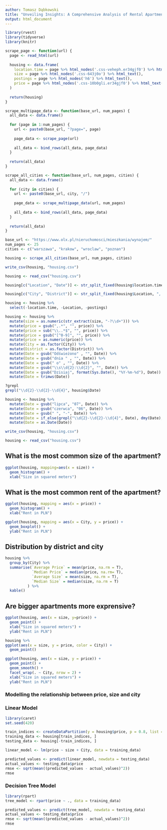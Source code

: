 ```yaml
---
author: Tomasz Dąbkowski
title: "Unveiling Insights: A Comprehensive Analysis of Rental Apartments in Poland"
output: html_document
---
```


```r
library(rvest)
library(tidyverse)
library(knitr)
```

```r
 
scrape_page <- function(url) {
  page <- read_html(url)
  
  housing <- data.frame(
    location.time = page %>% html_nodes('.css-veheph.er34gjf0') %>% html_text(),
    size = page %>% html_nodes('.css-643j0o') %>% html_text(),
    postings = page %>% html_nodes('h6') %>% html_text(),
    price = page %>% html_nodes('.css-10b0gli.er34gjf0') %>% html_text()  
  )
  
  return(housing)
}

scrape_multipage_data <- function(base_url, num_pages) {
  all_data <- data.frame()
  
  for (page in 1:num_pages) {
    url <- paste0(base_url, "?page=", page)
    
    page_data <- scrape_page(url)
    
    all_data <- bind_rows(all_data, page_data)
  }
  
  return(all_data)
}

scrape_all_cities <- function(base_url, num_pages, cities) {
  all_data <- data.frame()
  
  for (city in cities) {
    url <- paste0(base_url, city, "/")
    
    page_data <- scrape_multipage_data(url, num_pages)
    
    all_data <- bind_rows(all_data, page_data)
  }
  
  return(all_data)
}

base_url <- "https://www.olx.pl/nieruchomosci/mieszkania/wynajem/"
num_pages <- 25
cities <- c("warszawa", "krakow", "wroclaw", "poznan")

housing <- scrape_all_cities(base_url, num_pages, cities)

write_csv(housing, "housing.csv")
```

```r
housing <- read_csv("housing.csv")

housing[c("Location", "Date")] <- str_split_fixed(housing$location.time, " - ", 2)

housing[c("City", "District")] <- str_split_fixed(housing$Location, ", ", 2)

housing <- housing %>%
  select(-location.time, -Location, -postings)

housing <- housing %>%
  mutate(size = as.numeric(str_extract(size, "-?\\d+"))) %>%
  mutate(price = gsub(",.*", "", price)) %>%
  mutate(price = sub("\\..*$", "", price)) %>%
  mutate(price = gsub("[^0-9]", "", price)) %>%
  mutate(price = as.numeric(price)) %>%
  mutate(City = as.factor(City)) %>%
  mutate(District = as.factor(District)) %>%
  mutate(Date = gsub("Odświeżono" , "", Date)) %>%
  mutate(Date = gsub("dnia " , "", Date)) %>%
  mutate(Date = gsub(" o" , "", Date)) %>%
  mutate(Date = gsub("\\s\\d{2}:\\d{2}", "", Date)) %>%
  mutate(Date = gsub("Dzisiaj", format(Sys.Date(), "%Y-%m-%d"), Date)) %>%
  mutate(Date = trimws(Date))

?grepl
grepl("\\d{2}-\\d{2}-\\d{4}", housing$Date)

housing <- housing %>%
  mutate(Date = gsub("lipca", "07", Date)) %>%
  mutate(Date = gsub("czerwca", "06", Date)) %>%
  mutate(Date = gsub(" ", "-", Date)) %>%
  mutate(Date = if_else(grepl("\\d{2}-\\d{2}-\\d{4}", Date), dmy(Date), ymd(Date))) %>%
  mutate(Date = as.Date(Date))

write_csv(housing, "housing.csv")
```

```r
housing <- read_csv("housing.csv")
```

## What is the most common size of the apartment?
```r
ggplot(housing, mapping=aes(x = size)) +
  geom_histogram() +
  xlab("Size in squared meters")
```

## What is the most common rent of the apartment?
```r
ggplot(housing, mapping = aes(x = price)) +
  geom_histogram() +
  xlab("Rent in PLN")

ggplot(housing, mapping = aes(x = City, y = price)) +
  geom_boxplot() +
  ylab("Rent in PLN")
```

## Distribution by district and city
```r
housing %>%
  group_by(City) %>%
  summarise(`Average Price` = mean(price, na.rm = T),
            `Median Price` = median(price, na.rm= T),
            `Average Size` = mean(size, na.rm = T),
            `Median Size` = median(size, na.rm = T)
          ) %>%
  kable()
```

## Are bigger apartments more exprensive?

```r
ggplot(housing, aes(x = size, y=price)) +
  geom_point() +
  xlab("Size in squared meters") +
  ylab("Rent in PLN")
```
```r
housing %>%
ggplot(aes(x = size, y = price, color = City)) +
  geom_point()
```

```r
ggplot(housing, aes(x = size, y = price)) +
  geom_point() + 
  geom_smooth() +
  facet_wrap(. ~ City, nrow = 2) +
  xlab("Size in squared meters") +
  ylab("Rent in PLN")
```

### Modelling the relationship between price, size and city

### Linear Model

```r
library(caret)
set.seed(420)

train_indices <- createDataPartition(y = housing$price, p = 0.8, list = FALSE)
training_data <- housing[train_indices, ]
testing_data <- housing[-train_indices, ]

linear_model <- lm(price ~ size + City, data = training_data)

predicted_values <- predict(linear_model, newdata = testing_data)
actual_values <- testing_data$price
rmse <- sqrt(mean((predicted_values - actual_values)^2))
rmse
```

### Decision Tree Model
```r
library(rpart)
tree_model <- rpart(price ~ ., data = training_data)

predicted_values <- predict(tree_model, newdata = testing_data)
actual_values <- testing_data$price
rmse <- sqrt(mean((predicted_values - actual_values)^2))
rmse
```